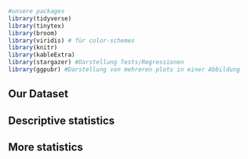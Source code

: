 <!--Laden der benötigten Packages-->
```r
#unsere packages
library(tidyverse)
library(tinytex)
library(broom)
library(viridis) # für color-schemes
library(knitr)
library(kableExtra)
library(stargazer) #Darstellung Tests/Regressionen
library(ggpubr) #Darstellung von mehreren plots in einer Abbildung

```

## Our Dataset

\newpage


## Descriptive statistics

\newpage


## More statistics

\newpage